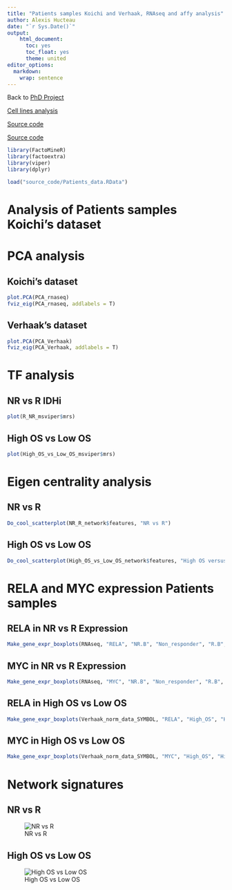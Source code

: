 ```yaml
---
title: "Patients samples Koichi and Verhaak, RNAseq and affy analysis"
author: Alexis Hucteau
date: "`r Sys.Date()`"
output:
    html_document: 
      toc: yes
      toc_float: yes
      theme: united
editor_options: 
  markdown: 
    wrap: sentence
---
```


Back to [PhD Project](https://alexishucteau.github.io/PhD_project/)

[Cell lines analysis](https://alexishucteau.github.io/PhD_project/Analysis/HL60_MOLM14_RNAseq_analysis)

[Source code](https://alexishucteau.github.io/PhD_project/Analysis/source_code/Patients_samples_Koichi_analysis_code.R)

[Source code](https://alexishucteau.github.io/PhD_project/Analysis/source_code/Patients_samples_Verhaak_analysis_code.R)


```r
library(FactoMineR)
library(factoextra)
library(viper)
library(dplyr)

load("source_code/Patients_data.RData")
```


# Analysis of Patients samples Koichi's dataset

# PCA analysis

## Koichi's dataset

```r
plot.PCA(PCA_rnaseq)
fviz_eig(PCA_rnaseq, addlabels = T)
```

## Verhaak's dataset

```r
plot.PCA(PCA_Verhaak)
fviz_eig(PCA_Verhaak, addlabels = T)
```


# TF analysis

## NR vs R IDHi

```r
plot(R_NR_msviper$mrs)
```



## High OS vs Low OS

```r
plot(High_OS_vs_Low_OS_msviper$mrs)
```

# Eigen centrality analysis

## NR vs R

```r
Do_cool_scatterplot(NR_R_network$features, "NR vs R")
```

## High OS vs Low OS

```r
Do_cool_scatterplot(High_OS_vs_Low_OS_network$features, "High OS versus Low OS")
```

# RELA and MYC expression Patients samples

## RELA in NR vs R Expression

```r
Make_gene_expr_boxplots(RNAseq, "RELA", "NR.B", "Non_responder", "R.B", "Good_responder", Factor_R_OR_NR_B)
```

## MYC in NR vs R Expression

```r
Make_gene_expr_boxplots(RNAseq, "MYC", "NR.B", "Non_responder", "R.B", "Good_responder", Factor_R_OR_NR_B)
```

## RELA in High OS vs Low OS

```r
Make_gene_expr_boxplots(Verhaak_norm_data_SYMBOL, "RELA", "High_OS", "High_OS", "Low_OS", "Low_OS", OS)
```

## MYC in High OS vs Low OS

```r
Make_gene_expr_boxplots(Verhaak_norm_data_SYMBOL, "MYC", "High_OS", "High_OS", "Low_OS", "Low_OS", OS)
```


# Network signatures

## NR vs R

![NR vs R](../Pictures/NR_R.png)




## High OS vs Low OS

![High OS vs Low OS](../Pictures/High_low_OS.png)